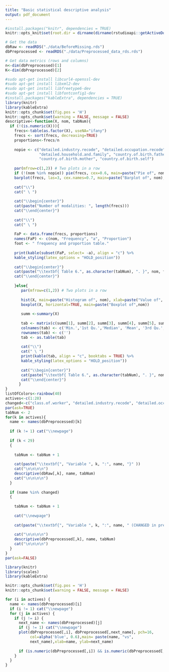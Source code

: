 ```yaml
---
title: "Basic statistical descriptive analysis"
output: pdf_document
---
```


```r
#install.packages("knitr", dependencies = TRUE)
knitr::opts_knit$set(root.dir = dirname(dirname(rstudioapi::getActiveDocumentContext()$path)))
```

```r
# Get the data
dbRaw <- readRDS("./data/BeforeMissing.rds")
dbPreprocessed <- readRDS("./data/Preprocessed_data_rds.rds")
```
```r
# Get data metrics (rows and columns)
n<-dim(dbPreprocessed)[1]
K<-dim(dbPreprocessed)[2]
```

\section{Univariate analysis}
```r
#sudo apt-get install libcurl4-openssl-dev
#sudo apt-get install libxml2-dev
#sudo apt-get install libfreetype6-dev
#sudo apt-get install libfontconfig1-dev
#install.packages("kableExtra", dependencies = TRUE)
library(knitr)
library(kableExtra)
knitr::opts_chunk$set(fig.pos = 'H')                   
knitr::opts_chunk$set(warning = FALSE, message = FALSE) 
descriptive<-function(X, nom, tabNum){
  if (!(is.numeric(X))){
    frecs<-table(as.factor(X), useNA="ifany")
    frecs <- sort(frecs, decreasing=TRUE)
    proportions<-frecs/n
    
    nopie <- c("detailed.industry.recode", "detailed.occupation.recode",  
               "detailed.household.and.family", "country.of.birth.father", 
               "country.of.birth.mother", "country.of.birth.self")
    
    par(mfrow=c(1,2)) # Two plots in a row
    if (!(nom %in% nopie)) pie(frecs, cex=0.6, main=paste("Pie of", nom))
    barplot(frecs, las=3, cex.names=0.7, main=paste("Barplot of", nom), col=listOfColors)
    
    cat("\\")
    cat(" \ ")
    
    cat("\\begin{center}")
    cat(paste("Number of modalities: ", length(frecs)))
    cat("\\end{center}")
    
    cat("\\")
    cat(" \ ")
   
    FaP <- data.frame(frecs, proportions)
    names(FaP) <- c(nom, "Frequency", "a", "Proportion")
    foot <- " frequency and proportion table."
    
    print(kable(subset(FaP, select= -a), align = "c") %>%
    kable_styling(latex_options = "HOLD_position"))
      
    cat("\\begin{center}")
    cat(paste("\\textbf{ Table 6.", as.character(tabNum), ". }", nom, foot, sep = ""))
    cat("\\end{center}")
     
    }else{
       par(mfrow=c(1,2)) # Two plots in a row
       
       hist(X, main=paste("Histogram of", nom), xlab=paste("Value of", nom))
       boxplot(X, horizontal=TRUE, main=paste("Boxplot of",nom))
       
       summ <-summary(X)
       
       tab <- matrix(c(summ[1], summ[2], summ[3], summ[4], summ[5], summ[6], sd(X, na.rm=TRUE), sd(X, na.rm=TRUE)/mean(X, na.rm=TRUE), sum(is.na(X))), ncol=9, byrow=TRUE)
       colnames(tab) <- c('Min.','1st Qu.','Median', 'Mean', '3rd Qu.', 'Max.', 'sd', 'vc.', 'Missing')
       rownames(tab) <- c('')
       tab <- as.table(tab)
        
       cat("\\")
       cat(" \ ")
       print(kable(tab, align = "c", booktabs = TRUE) %>%
       kable_styling(latex_options = "HOLD_position"))
       
       cat("\\begin{center}")
       cat(paste("\\textbf{ Table 6.", as.character(tabNum), ". }", nom, " extended Summary Statistics.", sep = ""))
       cat("\\end{center}")
      }
}
listOfColors<-rainbow(40)
actives<-c(1:28)
changed<-c("class.of.worker", "detailed.industry.recode", "detailed.occupation.recode", "major.industry.code", "major.occupation.code", "hispanic.origin", "country.of.birth.father", "country.of.birth.mother", "country.of.birth.self", "veterans.benefits")
par(ask=TRUE)
tabNum <- 2
for(k in actives){
  name <- names(dbPreprocessed)[k]
  
  if (k != 1) cat("\\newpage")
  
  if (k < 29)
  {
    
    tabNum <- tabNum + 1
      
    cat(paste("\\textbf{", "Variable ", k, ":", name, "}" ))
    cat("\n\n\n\n")
    descriptive(dbRaw[,k], name, tabNum)
    cat("\n\n\n\n")
  }
  
  if (name %in% changed)
  {
    
    tabNum <- tabNum + 1
    
    cat("\\newpage")
    
    cat(paste("\\textbf{", "Variable ", k, ":", name, " (CHANGED in preprocessing)}" ))
    
    cat("\n\n\n\n")
    descriptive(dbPreprocessed[,k], name, tabNum)
    cat("\n\n\n\n")
  }
}
par(ask=FALSE)
```
\newpage
\section{Bivariate analysis}
```r
library(knitr)
library(scales)
library(kableExtra)

knitr::opts_chunk$set(fig.pos = 'H')                    
knitr::opts_chunk$set(warning = FALSE, message = FALSE) 

for (i in actives) {
  name <- names(dbPreprocessed)[i]
  if (i != 1) cat("\\newpage")
  for (j in actives) {
    if (j != i) {
	  next_name <- names(dbPreprocessed)[j]
	  if (j != 1) cat("\\newpage")
	  plot(dbPreprocessed[,i], dbPreprocessed[,next_name], pch=16, 
		   col=alpha('blue', 0.6),main= paste(name, "vs", 
		   next_name),xlab=name, ylab=next_name)
		
	  if (is.numeric(dbPreprocessed[,i]) && is.numeric(dbPreprocessed[,j])) cat(paste("Correlation between ", name, " and ", next_name, ": ", cor(dbPreprocessed[,i], dbPreprocessed[,j]))) 
    }
  }
}
```
